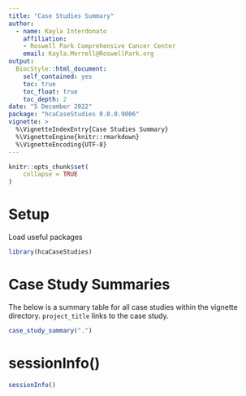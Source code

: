 ```yaml
---
title: "Case Studies Summary"
author:
  - name: Kayla Interdonato
    affiliation:
    - Roswell Park Comprehensive Cancer Center
    email: Kayla.Morrell@RoswellPark.org
output:
  BiocStyle::html_document:
    self_contained: yes
    toc: true
    toc_float: true
    toc_depth: 2
date: "5 December 2022"
package: "hcaCaseStudies 0.0.0.9006"
vignette: >
  %\VignetteIndexEntry{Case Studies Summary}
  %\VignetteEngine{knitr::rmarkdown}
  %\VignetteEncoding{UTF-8}
---
```


```r
knitr::opts_chunk$set(
    collapse = TRUE
)
```

# Setup

Load useful packages

```r
library(hcaCaseStudies)
```

# Case Study Summaries

The below is a summary table for all case studies within the vignette
directory. `project_title` links to the case study.

```r
case_study_summary(".")
```

# sessionInfo() {.unnumbered}

```r
sessionInfo()
```
